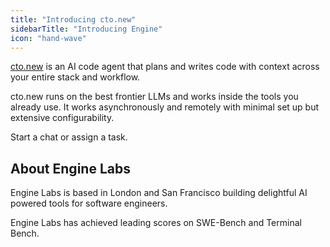 ```yaml
---
title: "Introducing cto.new"
sidebarTitle: "Introducing Engine"
icon: "hand-wave"
---
```


[cto.new](http://cto.new) is an AI code agent that plans and writes code with context across your entire stack and workflow.

cto.new runs on the best frontier LLMs and works inside the tools you already use. It works asynchronously and remotely with minimal set up but extensive configurability.

Start a chat or assign a task.

## About Engine Labs

Engine Labs is based in London and San Francisco building delightful AI powered tools for software engineers.

Engine Labs has achieved leading scores on SWE-Bench and Terminal Bench.